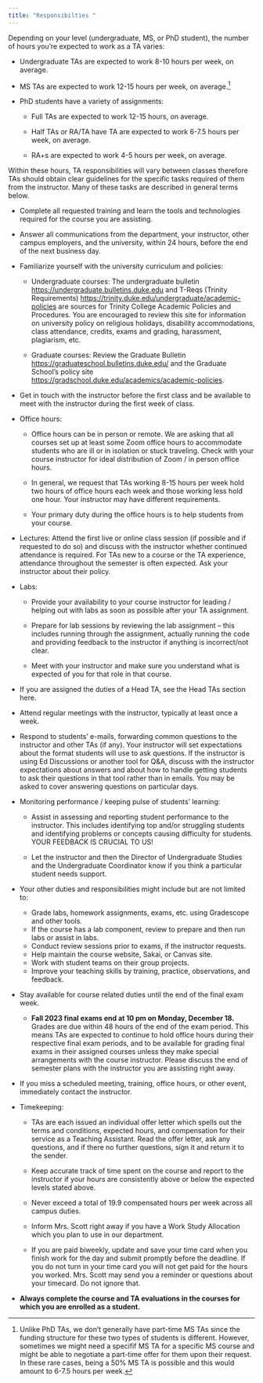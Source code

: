 ```yaml
---
title: "Responsibilties "
---
```


Depending on your level (undergraduate, MS, or PhD student), the number of hours you're expected to work as a TA varies:

-   Undergraduate TAs are expected to work 8-10 hours per week, on average.

-   MS TAs are expected to work 12-15 hours per week, on average.[^responsibilities-1]

-   PhD students have a variety of assignments:

    -   Full TAs are expected to work 12-15 hours, on average.

    -   Half TAs or RA/TA have TA are expected to work 6-7.5 hours per week, on average.

    -   RA+s are expected to work 4-5 hours per week, on average.

[^responsibilities-1]: Unlike PhD TAs, we don't generally have part-time MS TAs since the funding structure for these two types of students is different.
    However, sometimes we might need a specifif MS TA for a specific MS course and might be able to negotiate a part-time offer for them upon their request.
    In these rare cases, being a 50% MS TA is possible and this would amount to 6-7.5 hours per week.

Within these hours, TA responsibilities will vary between classes therefore TAs should obtain clear guidelines for the specific tasks required of them from the instructor.
Many of these tasks are described in general terms below.

-   Complete all requested training and learn the tools and technologies required for the course you are assisting.

-   Answer all communications from the department, your instructor, other campus employers, and the university, within 24 hours, before the end of the next business day.

-   Familiarize yourself with the university curriculum and policies:

    -   Undergraduate courses: The undergraduate bulletin <https://undergraduate.bulletins.duke.edu> and T-Reqs (Trinity Requirements) <https://trinity.duke.edu/undergraduate/academic-policies> are sources for Trinity College Academic Policies and Procedures.
        You are encouraged to review this site for information on university policy on religious holidays, disability accommodations, class attendance, credits, exams and grading, harassment, plagiarism, etc.

    -   Graduate courses: Review the Graduate Bulletin <https://graduateschool.bulletins.duke.edu/> and the Graduate School's policy site <https://gradschool.duke.edu/academics/academic-policies>.

-   Get in touch with the instructor before the first class and be available to meet with the instructor during the first week of class.

-   Office hours:

    -   Office hours can be in person or remote.
        We are asking that all courses set up at least some Zoom office hours to accommodate students who are ill or in isolation or stuck traveling.
        Check with your course instructor for ideal distribution of Zoom / in person office hours.

    -   In general, we request that TAs working 8-15 hours per week hold two hours of office hours each week and those working less hold one hour.
        Your instructor may have different requirements.

    -   Your primary duty during the office hours is to help students from your course.

-   Lectures: Attend the first live or online class session (if possible and if requested to do so) and discuss with the instructor whether continued attendance is required.
    For TAs new to a course or the TA experience, attendance throughout the semester is often expected.
    Ask your instructor about their policy.

-   Labs:

    -   Provide your availability to your course instructor for leading / helping out with labs as soon as possible after your TA assignment.

    -   Prepare for lab sessions by reviewing the lab assignment -- this includes running through the assignment, actually running the code and providing feedback to the instructor if anything is incorrect/not clear.

    -   Meet with your instructor and make sure you understand what is expected of you for that role in that course.

-   If you are assigned the duties of a Head TA, see the Head TAs section here.

-   Attend regular meetings with the instructor, typically at least once a week.

-   Respond to students' e-mails, forwarding common questions to the instructor and other TAs (if any).
    Your instructor will set expectations about the format students will use to ask questions.
    If the instructor is using Ed Discussions or another tool for Q&A, discuss with the instructor expectations about answers and about how to handle getting students to ask their questions in that tool rather than in emails.
    You may be asked to cover answering questions on particular days.

-   Monitoring performance / keeping pulse of students' learning:

    -   Assist in assessing and reporting student performance to the instructor.
        This includes identifying top and/or struggling students and identifying problems or concepts causing difficulty for students.
        YOUR FEEDBACK IS CRUCIAL TO US!

    -   Let the instructor and then the Director of Undergraduate Studies and the Undergraduate Coordinator know if you think a particular student needs support.

-   Your other duties and responsibilities might include but are not limited to:

    -   Grade labs, homework assignments, exams, etc. using Gradescope and other tools.
    -   If the course has a lab component, review to prepare and then run labs or assist in labs.
    -   Conduct review sessions prior to exams, if the instructor requests.
    -   Help maintain the course website, Sakai, or Canvas site.
    -   Work with student teams on their group projects.
    -   Improve your teaching skills by training, practice, observations, and feedback.

-   Stay available for course related duties until the end of the final exam week.

    -   **Fall 2023 final exams end at 10 pm on Monday, December 18.** Grades are due within 48 hours of the end of the exam period. This means TAs are expected to continue to hold office hours during their respective final exam periods, and to be available for grading final exams in their assigned courses unless they make special arrangements with the course instructor. Please discuss the end of semester plans with the instructor you are assisting right away.

-   If you miss a scheduled meeting, training, office hours, or other event, immediately contact the instructor.

-   Timekeeping:

    -   TAs are each issued an individual offer letter which spells out the terms and conditions, expected hours, and compensation for their service as a Teaching Assistant.
        Read the offer letter, ask any questions, and if there no further questions, sign it and return it to the sender.

    -   Keep accurate track of time spent on the course and report to the instructor if your hours are consistently above or below the expected levels stated above.

    -   Never exceed a total of 19.9 compensated hours per week across all campus duties.

    -   Inform Mrs. Scott right away if you have a Work Study Allocation which you plan to use in our department.

    -   If you are paid biweekly, update and save your time card when you finish work for the day and submit promptly before the deadline.
        If you do not turn in your time card you will not get paid for the hours you worked.
        Mrs. Scott may send you a reminder or questions about your timecard.
        Do not ignore that.

-   **Always complete the course and TA evaluations in the courses for which you are enrolled as a student.**
